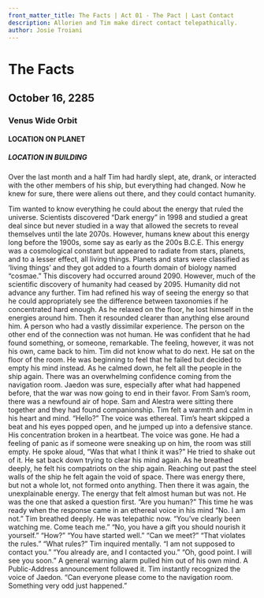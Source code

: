 ```yaml
---
front_matter_title: The Facts | Act 01 - The Pact | Last Contact
description: Allorien and Tim make direct contact telepathically.
author: Josie Troiani
---
```

# The Facts

## October 16, 2285

### Venus Wide Orbit

#### LOCATION ON PLANET

##### LOCATION IN BUILDING

Over the last month and a half Tim had hardly slept, ate, drank, or interacted with the other members of his ship, but everything had changed. Now he knew for sure, there were aliens out there, and they could contact humanity.

Tim wanted to know everything he could about the energy that ruled the universe. Scientists discovered “Dark energy” in 1998 and studied a great deal since but never studied in a way that allowed the secrets to reveal themselves until the late 2070s. However, humans knew about this energy long before the 1900s, some say as early as the 200s B.C.E.
This energy was a cosmological constant but appeared to radiate from stars, planets, and to a lesser effect, all living things. Planets and stars were classified as ‘living things’ and they got added to a fourth domain of biology named “cosmae.” This discovery had occurred around 2090. However, much of the scientific discovery of humanity had ceased by 2095. Humanity did not advance any further.
Tim had refined his way of seeing the energy so that he could appropriately see the difference between taxonomies if he concentrated hard enough. As he relaxed on the floor, he lost himself in the energies around him. Then it resounded clearer than anything else around him. A person who had a vastly dissimilar experience. The person on the other end of the connection was not human. He was confident that he had found something, or someone, remarkable. The feeling, however, it was not his own, came back to him. Tim did not know what to do next.
He sat on the floor of the room. He was beginning to feel that he failed but decided to empty his mind instead. As he calmed down, he felt all the people in the ship again. There was an overwhelming confidence coming from the navigation room. Jaedon was sure, especially after what had happened before, that the war was now going to end in their favor. From Sam’s room, there was a newfound air of hope. Sam and Alestra were sitting there together and they had found companionship. Tim felt a warmth and calm in his heart and mind.
“Hello?” The voice was ethereal. Tim’s heart skipped a beat and his eyes popped open, and he jumped up into a defensive stance. His concentration broken in a heartbeat. The voice was gone. He had a feeling of panic as if someone were sneaking up on him, the room was still empty. He spoke aloud, “Was that what I think it was?” He tried to shake out of it.
He sat back down trying to clear his mind again. As he breathed deeply, he felt his compatriots on the ship again. Reaching out past the steel walls of the ship he felt again the void of space. There was energy there, but not a whole lot, not formed onto anything.
Then there it was again, the unexplainable energy. The energy that felt almost human but was not. He was the one that asked a question first. “Are you human?” This time he was ready when the response came in an ethereal voice in his mind “No. I am not.”
Tim breathed deeply. He was telepathic now. “You’ve clearly been watching me. Come teach me.”
“No, you have a gift you should nourish it yourself.”
“How?”
“You have started well.”
“Can we meet?”
“That violates the rules.”
“What rules?” Tim inquired mentally.
“I am not supposed to contact you.”
“You already are, and I contacted you.”
“Oh, good point. I will see you soon.”
A general warning alarm pulled him out of his own mind. A Public-Address announcement followed it. Tim instantly recognized the voice of Jaedon. “Can everyone please come to the navigation room. Something very odd just happened.”
